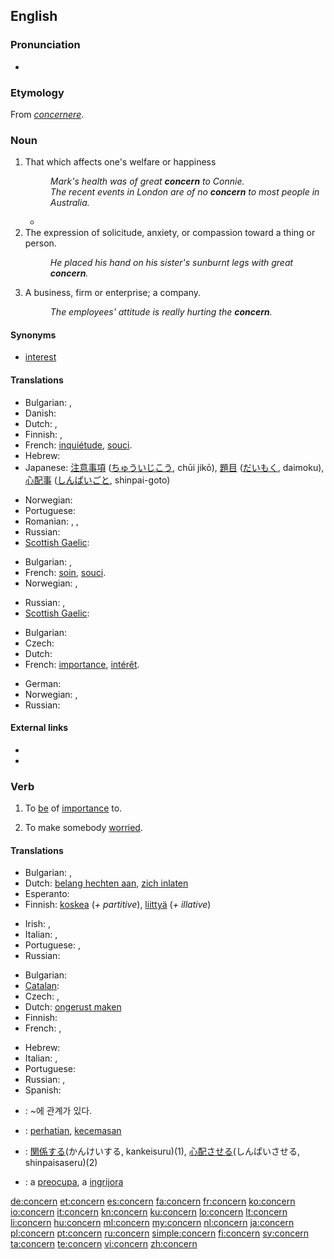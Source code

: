 ==English==
{{wikipedia|dab=concern}}

===Pronunciation===
* {{audio|en-us-concern.ogg|Audio (US)}}

===Etymology===
From {{etyl|ML.}} ''[[concernere]]''.

===Noun===
{{en-noun}}

# That which affects one's welfare or happiness
#: ''Mark's health was of great '''concern''' to Connie.''
#: ''The recent events in London are of no '''concern''' to most people in Australia.''
#* {{quote-news
|year=2011
|date=April 10
|author=Alistair Magowan
|title=Aston Villa   1 - 0   Newcastle
|work=BBC Sport
|url=http://news.bbc.co.uk/sport2/hi/football/eng_prem/9446263.stm
|page=
|passage=Although the encounter was bathed in sunshine, the match failed to reach boiling point but that will be of little '''concern''' to Gerard Houllier's team, who took a huge step forward before they face crucial matches against their relegation rivals.}}
# The expression of solicitude, anxiety, or compassion toward a thing or person.
#: ''He placed his hand on his sister's sunburnt legs with great '''concern'''.''
# A business, firm or enterprise; a company.
#: ''The employees' attitude is really hurting the '''concern'''.''

====Synonyms====
* {{sense|that which affects one's welfare or happiness}} [[interest]]

====Translations====
{{trans-top|that which affects one's welfare or happiness}}
* Bulgarian: {{t+|bg|грижа|f}},  {{t|bg|загриженост|f}}
* Danish: {{t|da|Bekymring}}
* Dutch: {{t+|nl|zorg}}, {{t+|nl|belangstelling|f}}
* Finnish: {{t+|fi|huoli}}, {{t+|fi|asia}}
* French: [[inquiétude]], [[souci]].
* Hebrew: {{t|he|דאגה|f|tr=d'aga}}
* Japanese: [[注意事項]] ([[ちゅういじこう]], chūi jikō), [[題目]] ([[だいもく]], daimoku), [[心配事]] ([[しんぱいごと]], shinpai-goto)
{{trans-mid}}
* Norwegian: {{t|no|bekymring|c}}
* Portuguese: {{t+|pt|preocupação|f}}
* Romanian: {{t|ro|preocupare|f}}, {{t|ro|îngrijorare|f}}, {{t|ro|frământare|f}}
* Russian: {{t|ru|забота|f|tr=zabóta|sc=Cyrl}}
* [[Scottish Gaelic]]: {{t|gd|suim|f}}
{{trans-bottom}}

{{trans-top|The expression of solicitude, anxiety, or compassion toward a thing or person}}
* Bulgarian: {{t|bg|загриженост|f}},  {{t+|bg|интерес|m}}
* French: [[soin]], [[souci]].
* Norwegian: {{t|no|bekymring|c}}, {{t+|no|uro|c}}
{{trans-mid}}
* Russian: {{t|ru|беспокойство|n|tr=bespokójstvo|sc=Cyrl}}, {{t|ru|забота|f|tr=zabóta|sc=Cyrl}}
* [[Scottish Gaelic]]: {{t|gd|suim|f}}
{{trans-bottom}}

{{trans-top|business, firm or enterprise; a company}}
* Bulgarian: {{t+|bg|концерн|m}}
* Czech: {{t+|cs|podnik|m}}
* Dutch: {{t+|nl|onderneming|f}}
* French: [[importance]], [[intérêt]].
{{trans-mid}}
* German: {{t|de|Konzern|m}}
* Norwegian: {{t|no|konsern|n}}, {{t-|no|selskap|n}}
* Russian: {{t|ru|концерн|m|tr=koncérn|sc=Cyrl}}
{{trans-bottom}}

====External links====
* {{R:Webster 1913}}
* {{R:Century 1911}}

===Verb===
{{en-verb}}

# {{transitive}} To [[be]] of [[importance]] to.
# {{transitive}} To make somebody [[worried]].

====Translations====
{{trans-top|to be of importance to}}
* Bulgarian: {{t|bg|засягам}},  {{t|bg|отнасям се до}}
* Dutch: [[belang hechten aan]], [[zich inlaten]]
* Esperanto: {{t|eo|koncerni}}
* Finnish: [[koskea]] (''+ partitive''), [[liittyä]] (''+ illative'')
{{trans-mid}}
* Irish: {{t|ga|bain do|xs=Irish}}, {{t|ga|bain le|xs=Irish}}
* Italian: {{t+|it|interessare}},  {{t+|it|concernere}}
* Portuguese: {{t+|pt|concernir}},  {{t|pt|tem a ver com}}
* Russian: {{t|ru|касаться|tr=kasát'sja|sc=Cyrl}}
{{trans-bottom}}

{{trans-top|to make somebody worried}}
* Bulgarian: {{t|bg|обезпокоявам}}
* [[Catalan]]: {{t+|ca|preocupar}}
* Czech: {{t|cs|trápit}},  {{t-|cs|znepokojovat}}
* Dutch: [[ongerust maken]]
* Finnish: {{t-|fi|huolestuttaa}}
* French: {{t+|fr|inquiéter}}, {{t+|fr|préoccuper}}
{{trans-mid}}
* Hebrew: {{t|he|הדאיג|tr=hid'íg}}
* Italian: {{t+|it|preoccupare}},  {{t+|it|turbare}}
* Portuguese: {{t+|pt|preocupar}}
* Russian: {{t|ru|беспокоить|n|tr=bespokóit'|sc=Cyrl}}, {{t|ru|занимать|tr=zanimát'|sc=Cyrl}}
* Spanish: {{t+|es|preocupar}}
{{trans-bottom}}

{{checktrans-top}}
* {{ttbc|ko}}: ~에 관계가 있다.
* {{ttbc|id}}: [[hati|perhatian]], [[cemas|kecemasan]]
* {{ttbc|ja}}: [[関係]]する(かんけいする, kankeisuru)(1), [[心配]]させる(しんぱいさせる, shinpaisaseru)(2)
* {{ttbc|ro}}: a [[preocupa]], a [[ingrijora]]
{{trans-bottom}}

[[de:concern]]
[[et:concern]]
[[es:concern]]
[[fa:concern]]
[[fr:concern]]
[[ko:concern]]
[[io:concern]]
[[it:concern]]
[[kn:concern]]
[[ku:concern]]
[[lo:concern]]
[[lt:concern]]
[[li:concern]]
[[hu:concern]]
[[ml:concern]]
[[my:concern]]
[[nl:concern]]
[[ja:concern]]
[[pl:concern]]
[[pt:concern]]
[[ru:concern]]
[[simple:concern]]
[[fi:concern]]
[[sv:concern]]
[[ta:concern]]
[[te:concern]]
[[vi:concern]]
[[zh:concern]]